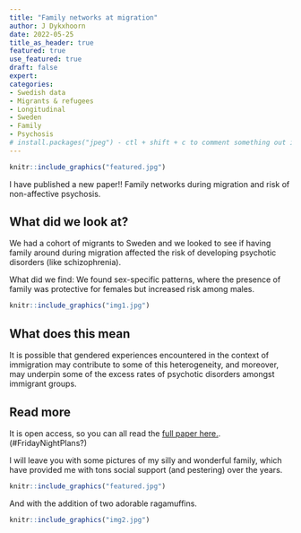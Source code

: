 ```yaml
---
title: "Family networks at migration"
author: J Dykxhoorn
date: 2022-05-25
title_as_header: true
featured: true
use_featured: true
draft: false
expert: 
categories: 
- Swedish data
- Migrants & refugees
- Longitudinal
- Sweden
- Family 
- Psychosis
# install.packages("jpeg") - ctl + shift + c to comment something out inside of the ``` r sections
---
```


```r
knitr::include_graphics("featured.jpg")
```

I have published a new paper!! Family networks during migration and risk of non-affective psychosis.

## What did we look at?

We had a cohort of migrants to Sweden and we looked to see if having family around during migration affected the risk of developing psychotic disorders (like schizophrenia).

What did we find: We found sex-specific patterns, where the presence of family was protective for females but increased risk among males.

```r
knitr::include_graphics("img1.jpg")
```

## What does this mean

It is possible that gendered experiences encountered in the context of immigration may contribute to some of this heterogeneity, and moreover, may underpin some of the excess rates of psychotic disorders amongst immigrant groups.

## Read more

It is open access, so you can all read the [full paper here.](https://www.sciencedirect.com/science/article/pii/S0920996419300477#f0010). (#FridayNightPlans?)

I will leave you with some pictures of my silly and wonderful family, which have provided me with tons social support (and pestering) over the years.

```r
knitr::include_graphics("featured.jpg")
```

And with the addition of two adorable ragamuffins.

```r
knitr::include_graphics("img2.jpg")
```
